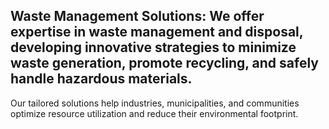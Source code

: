 
## Waste Management Solutions: We offer expertise in waste management and disposal, developing innovative strategies to minimize waste generation, promote recycling, and safely handle hazardous materials. 
Our tailored solutions help industries, municipalities, and communities optimize resource utilization and reduce their environmental footprint.